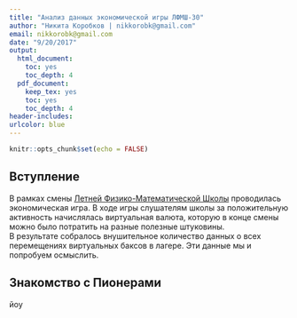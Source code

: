 ```yaml
---
title: "Анализ данных экономической игры ЛФМШ-30"
author: "Никита Коробков | nikkorobk@gmail.com"
email: nikkorobk@gmail.com
date: "9/20/2017"
output:
  html_document:
    toc: yes
    toc_depth: 4
  pdf_document:
    keep_tex: yes
    toc: yes
    toc_depth: 4
header-includes:
urlcolor: blue
---
```


```r
knitr::opts_chunk$set(echo = FALSE)
```

## Вступление

В рамках смены [Летней Физико-Математической Школы](http://lfmsh.ru/) проводилась экономическая игра. В ходе игры слушателям школы за положительную активность начислялась виртуальная валюта, которую в конце смены можно было потратить на разные полезные штуковины.  
В результате собралось внушительное количество данных о всех перемещениях виртуальных баксов в лагере. Эти данные мы и попробуем осмыслить.

## Знакомство с Пионерами

йоу
